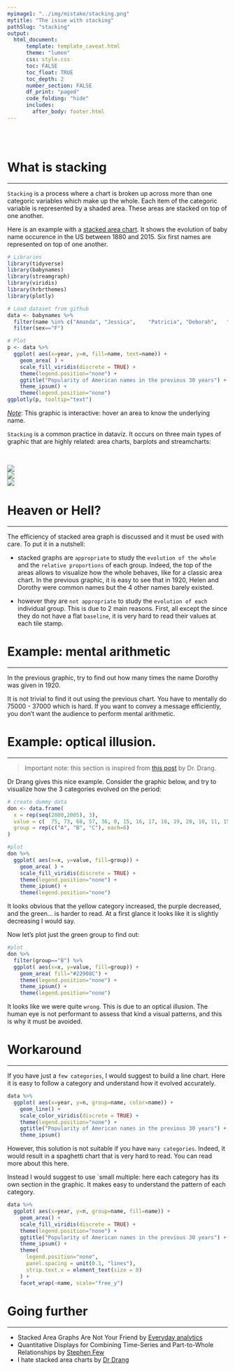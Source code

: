 ```yaml
---
myimage1: "../img/mistake/stacking.png"
mytitle: "The issue with stacking"
pathSlug: "stacking"
output:
  html_document:
      template: template_caveat.html
      theme: "lumen"
      css: style.css
      toc: FALSE
      toc_float: TRUE
      toc_depth: 2
      number_section: FALSE
      df_print: "paged"
      code_folding: "hide"
      includes:
        after_body: footer.html
---
```


<br><br>
<div class="mycontent">

# What is stacking
***
`Stacking` is a process where a chart is broken up across more than one categoric variables which make up the whole. Each item of the categoric variable is represented by a shaded area. These areas are stacked on top of one another.

Here is an example with a [stacked area chart](https://www.data-to-viz.com/graph/stackedarea.html). It shows the evolution of baby name occurence in the US between 1880 and 2015. Six first names are represented on top of one another.

```r
# Libraries
library(tidyverse)
library(babynames)
library(streamgraph)
library(viridis)
library(hrbrthemes)
library(plotly)

# Load dataset from github
data <- babynames %>%
  filter(name %in% c("Amanda", "Jessica",    "Patricia", "Deborah",   "Dorothy",  "Helen")) %>%
  filter(sex=="F")

# Plot
p <- data %>%
  ggplot( aes(x=year, y=n, fill=name, text=name)) +
    geom_area( ) +
    scale_fill_viridis(discrete = TRUE) +
    theme(legend.position="none") +
    ggtitle("Popularity of American names in the previous 30 years") +
    theme_ipsum() +
    theme(legend.position="none")
ggplotly(p, tooltip="text")
```

<u>*Note*</u>: This graphic is interactive: hover an area to know the underlying name.


`Stacking` is a common practice in dataviz. It occurs on three main types of graphic that are highly related: area charts, barplots and streamcharts:

<br>

<div class="row">
  <div class="col-lg-2 col-md-6 col-sm-6">
  <a href="https://www.data-to-viz.com/graph/stackedarea.html" style="margin-bottom:4px;white-space: normal !important;">
  <img  src="https://github.com/holtzy/data_to_viz/raw/master/img/section/StackedAreaSmall.png">
  </a>
  </div>
  <div class="col-lg-2 col-md-6 col-sm-6">
  <a href="https://www.data-to-viz.com/graph/streamgraph.html" style="margin-bottom:4px;white-space: normal !important;">
  <img  src="https://github.com/holtzy/data_to_viz/raw/master/img/section/StreamSmall.png">
  </a>
  </div>
  <div class="col-lg-2 col-md-6 col-sm-6">
  <a href="https://www.data-to-viz.com/graph/barplot.html" style="margin-bottom:4px;white-space: normal !important;">
  <img  src="https://github.com/holtzy/data_to_viz/raw/master/img/section/BarSmall.png">
  </a>
  </div>
</div>





# Heaven or Hell?
***
The efficiency of stacked area graph is discussed and it must be used with care. To put it in a nutshell:

- stacked graphs are `appropriate` to study the `evolution of the whole` and the `relative proportions` of each group. Indeed, the top of the areas allows to visualize how the whole behaves, like for a classic area chart. In the previous graphic, it is easy to see that in 1920, Helen and Dorothy were common names but the 4 other names barely existed.

- however they are `not appropriate` to study the `evolution of each` individual group. This is due to 2 main reasons. First, all except the  since they do not have a flat `baseline`, it is very hard to read their values at each tile stamp.



# Example: mental arithmetic
***
In the previous graphic, try to find out how many times the name Dorothy was given in 1920.

It is not trivial to find it out using the previous chart. You have to mentally do 75000 - 37000 which is hard. If you want to convey a message efficiently, you don't want the audience to perform mental arithmetic.


# Example: optical illusion.
***

>Important note: this section is inspired from [this post](http://www.leancrew.com/all-this/2011/11/i-hate-stacked-area-charts/) by Dr. Drang.


Dr Drang gives this nice example. Consider the graphic below, and try to visualize how the 3 categories evolved on the period:

```r
# create dummy data
don <- data.frame(
  x = rep(seq(2000,2005), 3),
  value = c(  75, 73, 68, 57, 36, 0, 15, 16, 17, 18, 19, 20, 10, 11, 15, 25, 45, 80),
  group = rep(c("A", "B", "C"), each=6)
)

#plot
don %>%
  ggplot( aes(x=x, y=value, fill=group)) +
    geom_area( ) +
    scale_fill_viridis(discrete = TRUE) +
    theme(legend.position="none") +
    theme_ipsum() +
    theme(legend.position="none")

```

It looks obvious that the yellow category increased, the purple decreased, and the green... is harder to read. At a first glance it looks like it is slightly decreasing I would say.

Now let's plot just the green group to find out:

```r
#plot
don %>%
  filter(group=="B") %>%
  ggplot( aes(x=x, y=value, fill=group)) +
    geom_area( fill="#22908C") +
    theme(legend.position="none") +
    theme_ipsum() +
    theme(legend.position="none")

```
It looks like we were quite `wrong`. This is due to an optical illusion. The human eye is not performant to assess that kind a visual patterns, and this is why it must be avoided.


# Workaround
***

If you have just a `few categories`, I would suggest to build a line chart. Here it is easy to follow a category and understand how it evolved accurately.

```r
data %>%
  ggplot( aes(x=year, y=n, group=name, color=name)) +
    geom_line() +
    scale_color_viridis(discrete = TRUE) +
    theme(legend.position="none") +
    ggtitle("Popularity of American names in the previous 30 years") +
    theme_ipsum()
```


However, this solution is not suitable if you have `many categories`. Indeed, it would result in a spaghetti chart that is very hard to read. You can read more about this here.

Instead I would suggest to use `small multiple: here each category has its own section in the graphic. It makes easy to understand the pattern of each category.

```r
data %>%
  ggplot( aes(x=year, y=n, group=name, fill=name)) +
    geom_area() +
    scale_fill_viridis(discrete = TRUE) +
    theme(legend.position="none") +
    ggtitle("Popularity of American names in the previous 30 years") +
    theme_ipsum() +
    theme(
      legend.position="none",
      panel.spacing = unit(0.1, "lines"),
      strip.text.x = element_text(size = 8)
    ) +
    facet_wrap(~name, scale="free_y")
```




# Going further
***

- Stacked Area Graphs Are Not Your Friend by [Everyday analytics](http://www.everydayanalytics.ca/2014/08/stacked-area-graphs-are-not-your-friend.html)
- Quantitative Displays for Combining Time-Series and Part-to-Whole Relationships by [Stephen Few](http://www.perceptualedge.com/articles/visual_business_intelligence/displays_for_combining_time-series_and_part-to-whole.pdf)
- I hate stacked area charts by [Dr Drang](http://www.leancrew.com/all-this/2011/11/i-hate-stacked-area-charts/)

<br>

</div>